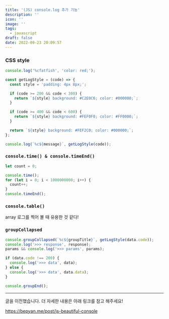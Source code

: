 ```yaml
---
title: '(JS) console.log 추가 기능'
description: ''
icon: ''
image: ''
tags:
  - javascript
draft: false
date: 2022-09-23 20:09:57
---
```


### CSS style

```jsx
console.log('%cfatfish', 'color: red;');
```

```jsx
const getLogStyle = (code) => {
  const style = 'padding: 4px 8px;';

  if (code >= 200 && code < 300) {
    return `${style} background: #C2E0C6; color: #000000;`;
  }

  if (code >= 400 && code < 600) {
    return `${style} background: #FEF0F0; color: #FF0000;`;
  }

  return `${style} background: #FEF2C0; color: #000000;`;
};

console.log(`%c${message}`, getLogStyle(code));
```

### `console.time() & console.timeEnd()`

```jsx
let count = 0;

console.time();
for (let i = 0; i < 1000000000; i++) {
  count++;
}
console.timeEnd();
```

### `console.table()`

array 로그를 찍어 볼 때 유용한 것 같다!

### `groupCollapsed`

```jsx
console.groupCollapsed(`%c${groupTitle}`, getLogStyle(data.code));
console.log('>>> response', response);
params && console.log('>>> params', params);

if (data.code !== 200) {
  console.log('>>> data', data);
} else {
  console.log('>>> data', data.data);
}

console.groupEnd();
```

---

글을 이전했습니다.
더 자세한 내용은 아래 링크를 참고 해주세요!

https://bepyan.me/post/js-beautiful-console
